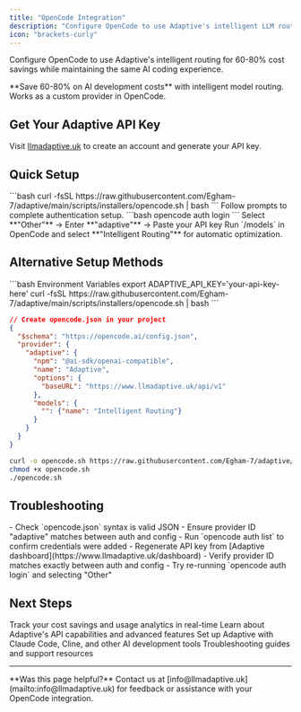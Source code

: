 ```yaml
---
title: "OpenCode Integration"
description: "Configure OpenCode to use Adaptive's intelligent LLM routing for 60-80% cost savings"
icon: "brackets-curly"
---
```


Configure OpenCode to use Adaptive's intelligent routing for 60-80% cost savings while maintaining the same AI coding experience.

<Tip>
**Save 60-80% on AI development costs** with intelligent model routing. Works as a custom provider in OpenCode.
</Tip>

## Get Your Adaptive API Key

Visit [llmadaptive.uk](https://www.llmadaptive.uk) to create an account and generate your API key.

## Quick Setup

<Steps>
  <Step title="Run Installer" icon="download">
    ```bash
    curl -fsSL https://raw.githubusercontent.com/Egham-7/adaptive/main/scripts/installers/opencode.sh | bash
    ```
    Follow prompts to complete authentication setup.
  </Step>
  <Step title="Authenticate Provider" icon="key">
    ```bash
    opencode auth login
    ```
    Select **"Other"** → Enter **"adaptive"** → Paste your API key
  </Step>
  <Step title="Select Model" icon="robot">
    Run `/models` in OpenCode and select **"Intelligent Routing"** for automatic optimization.
  </Step>
</Steps>

## Alternative Setup Methods

<CodeGroup>
```bash Environment Variables
export ADAPTIVE_API_KEY='your-api-key-here'
curl -fsSL https://raw.githubusercontent.com/Egham-7/adaptive/main/scripts/installers/opencode.sh | bash
```

```json Manual Configuration
// Create opencode.json in your project
{
  "$schema": "https://opencode.ai/config.json",
  "provider": {
    "adaptive": {
      "npm": "@ai-sdk/openai-compatible",
      "name": "Adaptive",
      "options": {
        "baseURL": "https://www.llmadaptive.uk/api/v1"
      },
      "models": {
        "": {"name": "Intelligent Routing"}
      }
    }
  }
}
```

```bash Interactive Install
curl -o opencode.sh https://raw.githubusercontent.com/Egham-7/adaptive/main/scripts/installers/opencode.sh
chmod +x opencode.sh
./opencode.sh
```
</CodeGroup>

## Troubleshooting

<AccordionGroup>
<Accordion title="Provider Not Appearing" icon="eye-slash">
- Check `opencode.json` syntax is valid JSON
- Ensure provider ID "adaptive" matches between auth and config
- Run `opencode auth list` to confirm credentials were added
</Accordion>

<Accordion title="Authentication Errors" icon="key">
- Regenerate API key from [Adaptive dashboard](https://www.llmadaptive.uk/dashboard)
- Verify provider ID matches exactly between auth and config
- Try re-running `opencode auth login` and selecting "Other"
</Accordion>
</AccordionGroup>

## Next Steps

<CardGroup cols={2}>
  <Card
    title="Monitor Usage & Savings"
    href="https://www.llmadaptive.uk/dashboard"
    icon="chart-line"
    cta="View Dashboard"
  >
    Track your cost savings and usage analytics in real-time
  </Card>
  <Card
    title="API Documentation"
    href="/api-reference/chat-completions"
    icon="book"
    cta="View API Docs"
  >
    Learn about Adaptive's API capabilities and advanced features
  </Card>
  <Card
    title="Other IDE Integrations"
    href="/developer-tools/claude-code"
    icon="code"
    cta="Explore Tools"
  >
    Set up Adaptive with Claude Code, Cline, and other AI development tools
  </Card>
  <Card
    title="Get Support"
    href="/troubleshooting"
    icon="life-ring"
    cta="Get Help"
  >
    Troubleshooting guides and support resources
  </Card>
</CardGroup>

---

<Note>
**Was this page helpful?** Contact us at [info@llmadaptive.uk](mailto:info@llmadaptive.uk) for feedback or assistance with your OpenCode integration.
</Note>